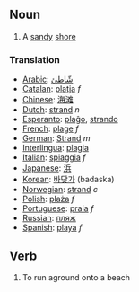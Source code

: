 ==Noun==

# A [[sand]]y [[shore]]

===Translation===
*[[Arabic]]: [[شّاطئ]]
*[[Catalan]]: [[platja]] ''f''
*[[Chinese]]: [[海滩]]
*[[Dutch]]: [[strand]] ''n''
*[[Esperanto]]: [[plaĝo]], [[strando]]
*[[French]]: [[plage]] ''f''
*[[German]]: [[Strand]] ''m''
*[[Interlingua]]: [[plagia]]
*[[Italian]]: [[spiaggia]] ''f''
*[[Japanese]]: [[浜]]
*[[Korean]]: [[바닷가]] (badaska)
*[[Norwegian]]: [[strand]] ''c''
*[[Polish]]: [[plaża]] ''f''
*[[Portuguese]]: [[praia]] ''f''
*[[Russian]]: [[пляж]]
*[[Spanish]]: [[playa]] ''f''

==Verb==

# To run aground onto a beach